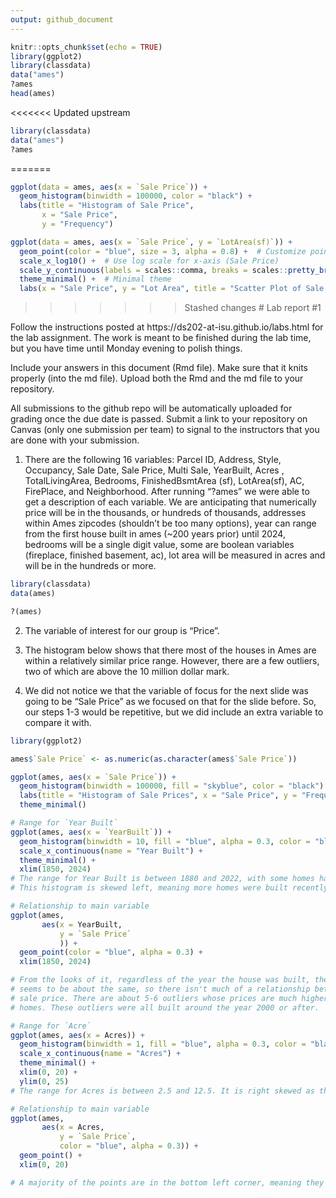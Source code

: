 ```yaml
---
output: github_document
---
```


<!-- README.md is generated from README.Rmd. Please edit the README.Rmd file -->


```r
knitr::opts_chunk$set(echo = TRUE)
library(ggplot2)
library(classdata)
data("ames")
?ames
head(ames)
```

<<<<<<< Updated upstream
```r
library(classdata)
data("ames")
?ames
```
=======
```r
ggplot(data = ames, aes(x = `Sale Price`)) +
  geom_histogram(binwidth = 100000, color = "black") +
  labs(title = "Histogram of Sale Price",
       x = "Sale Price",
       y = "Frequency")

ggplot(data = ames, aes(x = `Sale Price`, y = `LotArea(sf)`)) +
  geom_point(color = "blue", size = 3, alpha = 0.8) +  # Customize point appearance
  scale_x_log10() +  # Use log scale for x-axis (Sale Price)
  scale_y_continuous(labels = scales::comma, breaks = scales::pretty_breaks()) +  # Format y-axis labels
  theme_minimal() +  # Minimal theme
  labs(x = "Sale Price", y = "Lot Area", title = "Scatter Plot of Sale Price vs Lot Area")  # Axis labels and title
```


>>>>>>> Stashed changes
# Lab report #1

Follow the instructions posted at https://ds202-at-isu.github.io/labs.html for the lab assignment. The work is meant to be finished during the lab time, but you have time until Monday evening to polish things.

Include your answers in this document (Rmd file). Make sure that it knits properly (into the md file). Upload both the Rmd and the md file to your repository.  

All submissions to the github repo will be automatically uploaded for grading once the due date is passed.
Submit a link to your repository on Canvas (only one submission per team) to signal to the instructors that you are done with your submission.

1. There are the following 16 variables: Parcel ID, Address, Style, Occupancy, Sale Date, Sale Price, Multi Sale, YearBuilt, Acres
, TotalLivingArea, Bedrooms, FinishedBsmtArea (sf), LotArea(sf), AC, FirePlace, and Neighborhood. After running "?ames" we were able to
get a description of each variable. We are anticipating that numerically price will be in the thousands, or hundreds of thousands,
addresses within Ames zipcodes (shouldn't be too many options), year can range from the first house built in ames (~200 years prior)
until 2024, bedrooms will be a single digit value, some are boolean variables (fireplace, finished basement, ac), lot area will be
measured in acres and will be in the hundreds or more. 
```r
library(classdata)
data(ames)

?(ames)
```

2. The variable of interest for our group is "Price". 

3. The histogram below shows that there most of the houses in Ames are within a relatively similar price range. However, there are a few outliers, two of which are above the 10 million dollar mark.

4. We did not notice we that the variable of focus for the next slide was going to be "Sale Price" as we focused on that for the slide before. So, our steps 1-3 would be repetitive, but we did include an extra variable to compare it with.

```r
library(ggplot2)

ames$`Sale Price` <- as.numeric(as.character(ames$`Sale Price`))

ggplot(ames, aes(x = `Sale Price`)) +
  geom_histogram(binwidth = 100000, fill = "skyblue", color = "black") +
  labs(title = "Histogram of Sale Prices", x = "Sale Price", y = "Frequency") +
  theme_minimal()
```

```r
# Range for `Year Built`
ggplot(ames, aes(x = `YearBuilt`)) +
  geom_histogram(binwidth = 10, fill = "blue", alpha = 0.3, color = "black") + 
  scale_x_continuous(name = "Year Built") +
  theme_minimal() +
  xlim(1850, 2024)
# The range for Year Built is between 1880 and 2022, with some homes having an NA value.
# This histogram is skewed left, meaning more homes were built recently.

# Relationship to main variable
ggplot(ames,
       aes(x = YearBuilt,
           y = `Sale Price`
           )) +
  geom_point(color = "blue", alpha = 0.3) +
  xlim(1850, 2024)

# From the looks of it, regardless of the year the house was built, the sale price
# seems to be about the same, so there isn't much of a relationship between year built and
# sale price. There are about 5-6 outliers whose prices are much higher than the other      
# homes. These outliers were all built around the year 2000 or after.
```

```r
# Range for `Acre`
ggplot(ames, aes(x = Acres)) +
  geom_histogram(binwidth = 1, fill = "blue", alpha = 0.3, color = "black") + 
  scale_x_continuous(name = "Acres") +
  theme_minimal() +
  xlim(0, 20) +
  ylim(0, 25)
# The range for Acres is between 2.5 and 12.5. It is right skewed as there is an outlier within the 12.5 area.

# Relationship to main variable
ggplot(ames,
       aes(x = Acres,
           y = `Sale Price`,
           color = "blue", alpha = 0.3)) +
  geom_point() +
  xlim(0, 20)

# A majority of the points are in the bottom left corner, meaning they're all about the same price when the acrage is 5 or less. There are two dots at the top, both outliers, whose prices are much higher than the majority even though the acrage is less than 5. There are also two dots past 5 acres, also outliers, but their price is about the same as the majority of the houses. There isn't too much of a relationship between Acres and Sale Price due to the cluster in the bottom left corner. 
```


